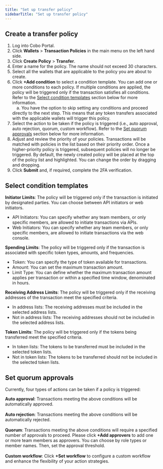 ```yaml
---
title: "Set up transfer policy"
sidebarTitle: "Set up transfer policy"
---
```


## Create a transfer policy

1. Log into Cobo Portal.
2. Click **Wallets** > **Transaction Policies** in the main menu on the left hand side.
3. Click **Create Policy** > **Transfer**.
4. Enter a name for the policy. The name should not exceed 30 characters.
5. Select all the wallets that are applicable to the policy you are about to create.
6. Click **+Add condition** to select a condition template. You can add one or more conditions to each policy. If multiple conditions are applied, the policy will be triggered only if the transaction satisfies all conditions. Refer to the [Select condition templates](/cobo-portal/risk-controls/transaction-policies/set-up-transfer-policy#select-condition-templates) section below for more information.<br/>
&emsp;a. You have the option to skip setting any conditions and proceed directly to the next step. This means that any token transfers associated with the applicable wallets will trigger this policy.
7. Select the action to be taken if the policy is triggered (i.e., auto approval, auto rejection, quorum, custom workflow). Refer to the [Set quorum approvals](/cobo-portal/risk-controls/transaction-policies/set-up-transfer-policy#set-quorum-approvals) section below for more information.
8. Adjust and review the priority of your policies. Transactions will be matched with policies in the list based on their priority order.
Once a higher-priority policy is triggered, subsequent policies will no longer be triggered.
By default, the newly created policy will be placed at the top of the policy list and highlighted. You can change the order by dragging and dropping.
9. Click **Submit** and, if required, complete the 2FA verification.

## Select condition templates

**Initiator Limits**: The policy will be triggered only if the transaction is initiated by designated parties. You can choose between API initiators or web initiators.
- API Initiators: You can specify whether any team members, or only specific members, are allowed to initiate transactions via APIs.
- Web Initiators: You can specify whether any team members, or only specific members, are allowed to initiate transactions via the web console.

**Spending Limits**: The policy will be triggered only if the transaction is associated with specific token types, amounts, and frequencies.
- Token: You can specify the type of token available for transactions.
- Amount: You can set the maximum transaction amount.
- Limit Type: You can define whether the maximum transaction amount applies per transaction or within a specified time window, denominated in hours.

**Receiving Address Limits**: The policy will be triggered only if the receiving addresses of the transaction meet the specified criteria.
- In address lists: The receiving addresses must be included in the selected address lists.
- Not in address lists: The receiving addresses should not be included in the selected address lists.

**Token Limits**: The policy will be triggered only if the tokens being transferred meet the specified criteria.
- In token lists: The tokens to be transferred must be included in the selected token lists.
- Not in token lists: The tokens to be transferred should not be included in the selected token lists.

## Set quorum approvals

Currently, four types of actions can be taken if a policy is triggered:

**Auto approval**: Transactions meeting the above conditions will be automatically approved.<br/><br/>
**Auto rejection**: Transactions meeting the above conditions will be automatically rejected.<br/><br/>
**Quorum**: Transactions meeting the above conditions will require a specified number of approvals to proceed. Please click **+Add approvers** to add one or more team members as approvers. You can choose by role types or member names. Then, set the approval threshold.<br/><br/>
**Custom workflow**: Click **+Set workflow** to configure a custom workflow and enhance the flexibility of your action strategies.

